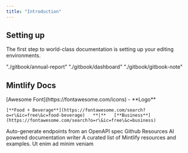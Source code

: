 ```yaml
---
title: "Introduction"
---
```


## Setting up

The first step to world-class documentation is setting up your editing environments.

<CardGroup cols={2}>
  <Card title="Annual Report" icon="pen-to-square" href="./gitbook/annual-report">
    "./gitbook/annual-report"
  </Card>

  <Card title="Projects" icon="mug-hot" href="./gitbook/projects" />

  <Card title="Dashboard" icon="chart-line" href="./gitbook/dashboard">
    "./gitbook/dashboard"
  </Card>

  <Card title="Gitbook" icon="city" href="./gitbook/gitbook-note">
    "./gitbook/gitbook-note"
  </Card>
</CardGroup>

## Mintlify Docs

<CardGroup cols={2}>
  <Card title="Customize Style" icon="palette" href="https://mintlify.com/docs/settings/global">
    [Awesome Font](https://fontawesome.com/icons) - **Logo**

    [**Food + Beverage**](https://fontawesome.com/search?o=r\&ic=free\&c=food-beverage)   **|**   [**Business**](https://fontawesome.com/search?o=r\&ic=free\&c=business)
  </Card>

  <Card title="Reference APIs" icon="code" href="https://mintlify.com/docs/api-playground/openapi">
    Auto-generate endpoints from an OpenAPI spec
  </Card>

  <Card title="Add Components" icon="screwdriver-wrench" href="https://mintlify.com/docs/content/components/accordions">

  </Card>

  <Card title="Showcase" icon="stars" href="https://mintlify.com/customers" />
</CardGroup>

<Note>
  Github Resources
</Note>

<CardGroup cols={3}>
  <Card title="✍️ Mintlify Writer" icon="github" href="https://github.com/mintlify/writer">
    AI powered documentation writer
  </Card>

  <Card title="awesome-mintlify" icon="github" href="https://github.com/mintlify/awesome-mintlify">
    A curated list of Mintlify resources and examples.
  </Card>

  <Card title="Third Card" icon="square-3">
    Ut enim ad minim veniam
  </Card>
</CardGroup>